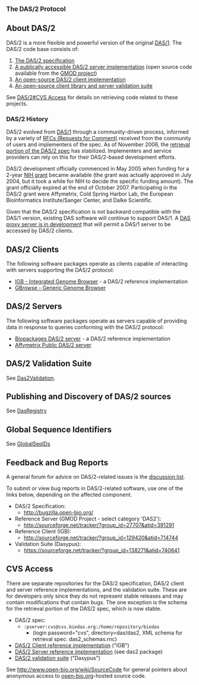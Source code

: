 
<big>'''The DAS/2 Protocol'''</big>

== About DAS/2 ==

DAS/2 is a more flexible and powerful version of the original [[DAS/1]]. The DAS/2 code base consists of:

# [http://biodas.org/documents/das2/das2_protocol.html The DAS/2 specification]
# [http://das.biopackages.net/das/genome A publically accessible DAS/2 server implementation] (open source code available from the [http://www.gmod.org/ GMOD project])
# [http://genoviz.sourceforge.net An open-source DAS/2 client implementation]
# [http://sourceforge.net/projects/dasypus An open-source client library and server validation suite] 

See [[DAS/2#CVS Access]] for details on retrieving code related to these projects.

=== DAS/2 History ===

DAS/2 evolved from [[DAS/1]] through a community-driven process, informed by a variety of [http://biodas.org/RFCs/index.html RFCs (Requests for Comment)] received from the community of users and implementers of the spec. As of November 2006, the [http://biodas.org/documents/das2/das2_get.html retrieval portion of the DAS/2 spec] has stabilized. Implementers and service providers can rely on this for their DAS/2-based development efforts.

DAS/2 development officially commenced in May 2005 when funding for a 2-year [http://crisp.cit.nih.gov/crisp/CRISP_LIB.getdoc?textkey=6712060&p_grant_num=1R01HG003040-01&p_query=(DAS)&ticket=15416031&p_audit_session_id=72191905&p_audit_score=100&p_audit_numfound=1&p_keywords=DAS NIH grant] became available (the grant was actually approved in July 2004, but it took a while for NIH to decide the specific funding amount). The grant officially expired at the end of October 2007. Participating in the DAS/2 grant were Affymetrix, Cold Spring Harbor Lab, the European Bioinformatics Institute/Sanger Center, and Dalke Scientific. 

Given that the DAS/2 specification is not backward compatible with the DAS/1 version, existing DAS software will continue to support DAS/1. A [http://lists.open-bio.org/pipermail/das2/2006-October/000867.html DAS proxy server is in development] that will permit a DAS/1 server to be accessed by DAS/2 clients.

== DAS/2 Clients ==

The following software packages operate as clients capable of interacting with servers supporting the DAS/2 protocol:

* [http://genoviz.sourceforge.net IGB - Integrated Genome Browser] - a DAS/2 reference implementation
* [http://www.gmod.org/GBrowse GBrowse - Generic Genome Browser]

== DAS/2 Servers ==

The following software packages operate as servers capable of providing data in response to queries conforming with the DAS/2 protocol:

* [http://das.biopackages.net/das/genome Biopackages DAS/2 server] - a DAS/2 reference implementation
* [http://netaffxdas.affymetrix.com/das2 Affymetrix Public DAS/2 server]

== DAS/2 Validation Suite ==

See [[Das2Validation]].

== Publishing and Discovery of DAS/2 sources ==

See [[DasRegistry]]

== Global Sequence Identifiers==

See [[GlobalSeqIDs]]

== Feedback and Bug Reports ==

A general forum for advice on DAS/2-related issues is the [http://biodas.org/mailman/listinfo/das2 discussion list].

To submit or view bug reports in DAS/2-related software, use one of the links below, depending on the affected component.

* DAS/2 Specification:
**   http://bugzilla.open-bio.org/
* Reference Server (GMOD Project - select category 'DAS2'):
**    http://sourceforge.net/tracker/?group_id=27707&atid=391291
* Reference Client (IGB):
**    http://sourceforge.net/tracker/?group_id=129420&atid=714744
* Validation Suite (Dasypus):
**    https://sourceforge.net/tracker/?group_id=138271&atid=740641

== CVS Access ==

There are separate repositories for the DAS/2 specification, DAS/2 client and server reference implementations, and the validation suite. These are for developers only since they do not represent stable releases and may contain modifications that contain bugs. The one exception is the schema for the retrieval portion of the DAS/2 spec, which is now stable.

* DAS/2 spec: 
** <code>:pserver:cvs@cvs.biodas.org:/home/repository/biodas</code>
*** (login password="cvs", directory=das/das2, XML schema for retrieval spec: das2_schemas.rnc)
* [http://genoviz.sourceforge.net DAS/2 Client reference implementation] ("IGB")
* [http://gmod.org DAS/2 Server reference implementation] (see das2 package)
* [http://sourceforge.net/projects/dasypus/ DAS/2 validation suite] ("Dasypus")

See http://www.open-bio.org/wiki/SourceCode for general pointers about anonymous access to [http://open-bio.org open-bio.org]-hosted source code.